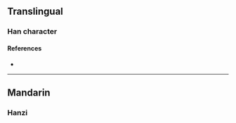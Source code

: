 {{character info}}
==Translingual==

===Han character===
{{Han char|rn=96|rad=玉|as=07|sn=11|four=|canj=MGYKH|ids=⿰𤣩彣}}

====References====
* {{Han ref|kx=0732.030|dkj=20985|dj=1143.050|hdz=21118.080|uh=73F3|ud=29683}}

----

==Mandarin==

===Hanzi===
{{cmn-hanzi|pin=[[hàn]] ([[han4]]), [[wén]] ([[wen2]])|wg=han<sup>4</sup>, wen<sup>2</sup>}}
{{zh-see|玟}}